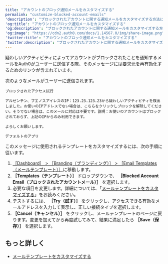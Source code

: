 ```yaml
---
title: "アカウントのブロック通知メールをカスタマイズする"
permalink: "customize-blocked-account-emails"
'description': "ブロックされたアカウントに関する通知メールをカスタマイズする方法について説明します。"
'og:title': "アカウントのブロック通知メールをカスタマイズする"
'og:description': "ブロックされたアカウントに関する通知メールをカスタマイズする方法について説明します。"
'og:image': "https://cdn2.auth0.com/docs/1.14567.0/img/share-image.png"
'twitter:title': "アカウントのブロック通知メールをカスタマイズする"
'twitter:description': "ブロックされたアカウントに関する通知メールをカスタマイズする方法について説明します。"
---
```


疑わしいアクティビティによってアカウントがブロックされたことを通知するメールをAuth0がユーザーに送信する際、そのメッセージには要求元を再有効化するためのリンクが含まれています。

次のようなメールがユーザーに送信されます。

`ブロックされたアクセス試行`

`アルゼンチン、ブエノスアイレスのIP：123.23.123.23から疑わしいアクティビティを検出しました。お使いのIPアドレスでない場合は、こちらをクリックしブロックを解除してください。そうでない場合は、このメールに対応は不要です。説明：お使いのアカウントはブロックされておらず、上記のIPからのみ利用できます。`

`よろしくお願いします。`

`デフォルトのアプリ`

このメッセージに使用されるテンプレートをカスタマイズするには、次の手順に従います。

1. [［Dashboard］ > ［Branding（ブランディング）］ > ［Email Templates（メールテンプレート）］](https://manage.auth0.com/#/templates)に移動します。
2. **［Templates（テンプレート）］** ドロップダウンで、 **［Blocked Account Email（ブロックされたアカウントメール）］** を選択します。
3. 必要な項目を変更します。詳細については、「[メールテンプレートをカスタマイズする](/ja-jp/customize/email/email-templates)」をお読みください。
4. テストするには、 **［Try（試す）］** をクリックし、アクセスできる有効なメールアドレスを入力して表示し、正しい接続タイプを選択します。
5. **［Cancel（キャンセル）］** をクリックし、メールテンプレートのページに戻ります。変更を加えてから再度試してみて、結果に満足したら **［Save（保存）］** を選択します。

## もっと詳しく

* [メールテンプレートをカスタマイズする](/ja-jp/customize/email/email-templates)